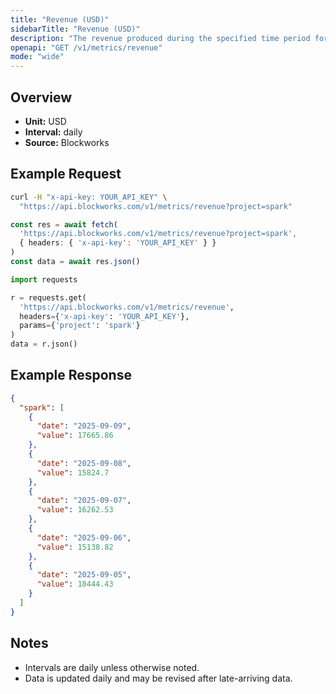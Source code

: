 ```yaml
---
title: "Revenue (USD)"
sidebarTitle: "Revenue (USD)"
description: "The revenue produced during the specified time period for given project."
openapi: "GET /v1/metrics/revenue"
mode: "wide"
---
```


## Overview

- **Unit:** USD
- **Interval:** daily
- **Source:** Blockworks

## Example Request

<CodeGroup>

```bash cURL
curl -H "x-api-key: YOUR_API_KEY" \
  "https://api.blockworks.com/v1/metrics/revenue?project=spark"
```

```typescript TypeScript
const res = await fetch(
  'https://api.blockworks.com/v1/metrics/revenue?project=spark',
  { headers: { 'x-api-key': 'YOUR_API_KEY' } }
)
const data = await res.json()
```

```python Python
import requests

r = requests.get(
  'https://api.blockworks.com/v1/metrics/revenue',
  headers={'x-api-key': 'YOUR_API_KEY'},
  params={'project': 'spark'}
)
data = r.json()
```

</CodeGroup>

## Example Response

```json
{
  "spark": [
    {
      "date": "2025-09-09",
      "value": 17665.86
    },
    {
      "date": "2025-09-08",
      "value": 15824.7
    },
    {
      "date": "2025-09-07",
      "value": 16262.53
    },
    {
      "date": "2025-09-06",
      "value": 15138.82
    },
    {
      "date": "2025-09-05",
      "value": 18444.43
    }
  ]
}
```

## Notes
- Intervals are daily unless otherwise noted.
- Data is updated daily and may be revised after late-arriving data.